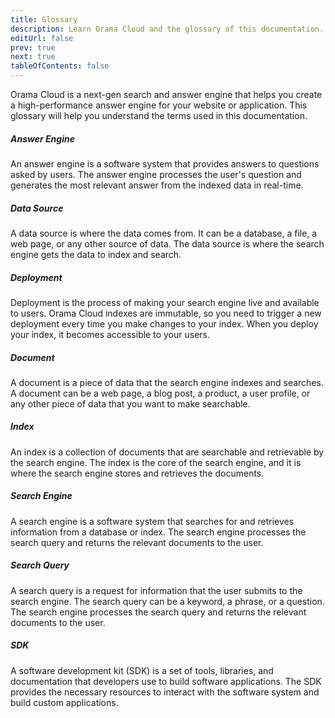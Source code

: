 ```yaml
---
title: Glossary
description: Learn Orama Cloud and the glossary of this documentation.
editUrl: false
prev: true
next: true
tableOfContents: false
---
```


Orama Cloud is a next-gen search and answer engine that helps you create a high-performance answer engine for your website or application. This glossary will help you understand the terms used in this documentation.

##### Answer Engine

An answer engine is a software system that provides answers to questions asked by users. The answer engine processes the user's question and generates the most relevant answer from the indexed data in real-time.

##### Data Source

A data source is where the data comes from. It can be a database, a file, a web page, or any other source of data. The data source is where the search engine gets the data to index and search.

##### Deployment

Deployment is the process of making your search engine live and available to users. Orama Cloud indexes are immutable, so you need to trigger a new deployment every time you make changes to your index. When you deploy your index, it becomes accessible to your users.

##### Document

A document is a piece of data that the search engine indexes and searches. A document can be a web page, a blog post, a product, a user profile, or any other piece of data that you want to make searchable.

##### Index

An index is a collection of documents that are searchable and retrievable by the search engine. The index is the core of the search engine, and it is where the search engine stores and retrieves the documents.

##### Search Engine

A search engine is a software system that searches for and retrieves information from a database or index. The search engine processes the search query and returns the relevant documents to the user.

##### Search Query

A search query is a request for information that the user submits to the search engine. The search query can be a keyword, a phrase, or a question. The search engine processes the search query and returns the relevant documents to the user.

##### SDK

A software development kit (SDK) is a set of tools, libraries, and documentation that developers use to build software applications. The SDK provides the necessary resources to interact with the software system and build custom applications.
